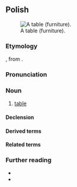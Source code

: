 {{also|stoł|Appendix:Variations of "stol"}}
==Polish==
{{wp|lang=pl}}
[[Image:Table.png|thumb|right|A table (furniture).]]

===Etymology===
{{inh+|pl|zlw-opl|stół}}, from {{inh|pl|sla-pro|*stolъ}}.

===Pronunciation===
{{pl-p|a=Pl-stół.ogg|hh=stuł}}

===Noun===
{{pl-noun|m-in|dim=stolik}}

# [[table]] {{gl|furniture}}

====Declension====
{{pl-decl-noun-masc-inani|sto|ł|u|stół}}

====Derived terms====
{{col3|pl|title=adjective|stołowy}}
{{col3|pl|title=nouns|stołek|stołeczek|stołówka}}
{{col3|pl|title=verb|stołować}}

====Related terms====
{{col3|pl|title=nouns|stolarz|stolec|stolica|stolnica}}

===Further reading===
* {{R:pl:WSJP}}
* {{R:pl:PWN}}

{{C|pl|Furniture}}